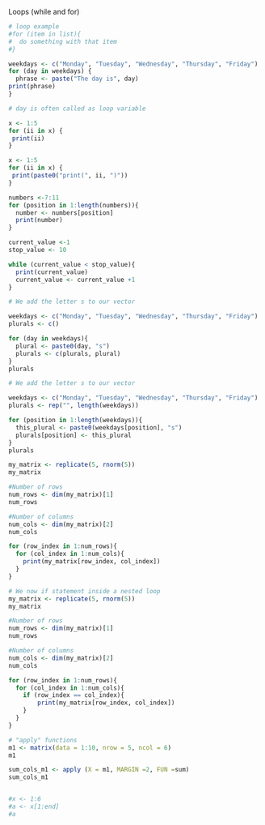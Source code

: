 Loops (while and for)

```r

# loop example
#for (item in list){
#  do something with that item
#}
```

```r
weekdays <- c("Monday", "Tuesday", "Wednesday", "Thursday", "Friday")
for (day in weekdays) {
  phrase <- paste("The day is", day)
print(phrase)
}

# day is often called as loop variable 
```

```r
x <- 1:5
for (ii in x) {
 print(ii)
}
```


```r
x <- 1:5
for (ii in x) {
 print(paste0("print(", ii, ")"))
}
```

```r
numbers <-7:11
for (position in 1:length(numbers)){
  number <- numbers[position]
  print(number)
}
```

```r
current_value <-1
stop_value <- 10

while (current_value < stop_value){
  print(current_value)
  current_value <- current_value +1
}
```

```r
# We add the letter s to our vector

weekdays <- c("Monday", "Tuesday", "Wednesday", "Thursday", "Friday")
plurals <- c()

for (day in weekdays){
  plural <- paste0(day, "s")
  plurals <- c(plurals, plural)
}
plurals
```

```r
# We add the letter s to our vector

weekdays <- c("Monday", "Tuesday", "Wednesday", "Thursday", "Friday")
plurals <- rep("", length(weekdays))

for (position in 1:length(weekdays)){
  this_plural <- paste0(weekdays[position], "s")
  plurals[position] <- this_plural
}
plurals
```


```r
my_matrix <- replicate(5, rnorm(5))
my_matrix

#Number of rows
num_rows <- dim(my_matrix)[1]
num_rows

#Number of columns
num_cols <- dim(my_matrix)[2]
num_cols

for (row_index in 1:num_rows){
  for (col_index in 1:num_cols){
    print(my_matrix[row_index, col_index])
  }
}

```

```r
# We now if statement inside a nested loop
my_matrix <- replicate(5, rnorm(5))
my_matrix

#Number of rows
num_rows <- dim(my_matrix)[1]
num_rows

#Number of columns
num_cols <- dim(my_matrix)[2]
num_cols

for (row_index in 1:num_rows){
  for (col_index in 1:num_cols){
    if (row_index == col_index){
        print(my_matrix[row_index, col_index])
    }
  }
}
```


```r
# "apply" functions
m1 <- matrix(data = 1:10, nrow = 5, ncol = 6)
m1

sum_cols_m1 <- apply (X = m1, MARGIN =2, FUN =sum)
sum_cols_m1



```



```r
#x <- 1:6
#a <- x[1:end]
#a
```

